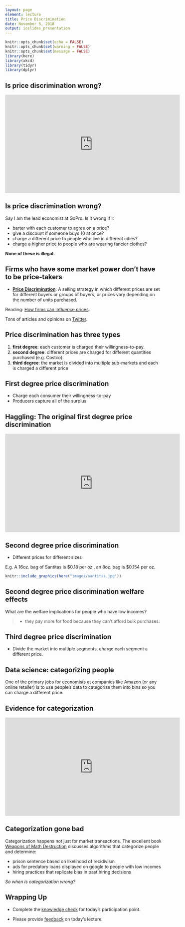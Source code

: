 ```yaml
---
layout: page
element: lecture
title: Price Discrimination
date: November 5, 2018
output: ioslides_presentation
---
```


```r
knitr::opts_chunk$set(echo = FALSE)
knitr::opts_chunk$set(warning = FALSE)
knitr::opts_chunk$set(message = FALSE)
library(here)
library(xkcd)
library(tidyr)
library(dplyr)
```


## Is price discrimination wrong?

<iframe width="560" height="315" src="https://www.youtube.com/embed/7GUPY4ZXZME" frameborder="0" allow="accelerometer; autoplay; encrypted-media; gyroscope; picture-in-picture" allowfullscreen></iframe>


## Is price discrimination wrong?

Say I am the lead economist at GoPro. Is it wrong if I:

- barter with each customer to agree on a price?
- give a discount if someone buys 10 at once?
- charge a different price to people who live in different cities?
- charge a higher price to people who are wearing fancier clothes?

__None of these is illegal.__


## Firms who have some market power don't have to be price-takers

- __[Price Discrimination](https://core-econ.org/the-economy/book/text/50-02-glossary.html?query=price+discrimination)__: A selling strategy in which different prices are set for different buyers or groups of buyers, or prices vary depending on the number of units purchased.

Reading: [How firms can influence prices](https://core-econ.org/the-economy/book/text/11.html#112-how-market-organization-can-influence-prices).

Tons of articles and opinions on [Twitter](https://twitter.com/search?src=typd&q=price%20discrimination).


## Price discrimination has three types

1. __first degree__: each customer is charged their willingness-to-pay.
2. __second degree__: different prices are charged for different quantities purchased (e.g. Costco).
3. __third degree__: the market is divided into multiple sub-markets and each is charged a different price


## First degree price discrimination

- Charge each consumer their willingness-to-pay
- Producers capture all of the surplus


## Haggling: The original first degree price discrimination { .small }

<iframe width="560" height="315" src="https://www.youtube.com/embed/FcWgvRXbet8" frameborder="0" allow="accelerometer; autoplay; encrypted-media; gyroscope; picture-in-picture" allowfullscreen></iframe>


## Second degree price discrimination

- Different prices for different sizes

E.g. A 16oz. bag of Santitas is \$0.18 per oz., an 8oz. bag is \$0.154 per oz.

```r
knitr::include_graphics(here("images/santitas.jpg"))
```


## Second degree price discrimination welfare effects

What are the welfare implications for people who have low incomes?

> - they pay more for food because they can't afford bulk purchases.


## Third degree price discrimination

- Divide the market into multiple segments, charge each segment a different price.


## Data science: categorizing people { .smaller }

One of the primary jobs for economists at companies like Amazon (or any online retailer) is to use people's data to categorize them into bins so you can charge a different price.


## Evidence for categorization

<iframe width="560" height="315" src="https://www.youtube.com/embed/CUYBzKirmwg" frameborder="0" allow="accelerometer; autoplay; encrypted-media; gyroscope; picture-in-picture" allowfullscreen></iframe>


## Categorization gone bad

Categorization happens not just for market transactions. The excellent book [Weapons of Math Destruction](https://weaponsofmathdestructionbook.com/) discusses algorithms that categorize people and determine:

- prison sentence based on likelihood of recidivism
- ads for predatory loans displayed on google to people with low incomes
- hiring practices that replicate bias in past hiring decisions

_So when is categorization wrong?_

## Wrapping Up

* Complete the [knowledge check](https://goo.gl/forms/IGkuW3QmKPx04tfD2) for today's participation point.

* Please provide [feedback](https://goo.gl/forms/8SiOwdi19kN8cINJ3) on today's lecture.
